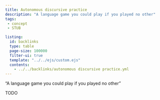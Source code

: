 ```yaml
---
title: Autonomous discursive practice
description: "A language game you could play if you played no other"
tags: 
 - concept
 - STUB

listing:
  id: backlinks
  type: table
  page-size: 100000
  filter-ui: true
  template: "../../ejs/custom.ejs"
  contents:
    - ../../backlinks/autonomous discursive practice.yml
---
```


"A language game you could play if you played no other"

TODO